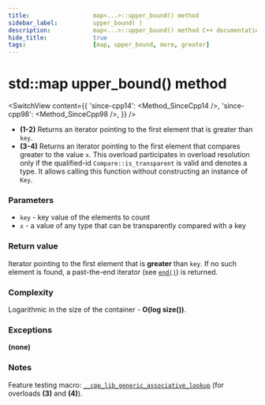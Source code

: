 ```yaml
---
title:					map<...>::upper_bound() method
sidebar_label:			upper_bound( )
description:			map<...>::upper_bound() method C++ documentation
hide_title:				true
tags:					[map, upper_bound, more, greater]
---
```



<!----------------- Codes ---------------------->

<!-- upper_bound() -->

# std::map upper_bound() method

<SwitchView content={{
    'since-cpp14': <Method_SinceCpp14 />,
    'since-cpp98': <Method_SinceCpp98 />,
    }} />

 - **(1-2)** Returns an iterator pointing to the first element that is greater than `key`.
 - **(3-4)** Returns an iterator pointing to the first element that compares greater to the value `x`.
    This overload participates in overload resolution only if the qualified-id `Compare::is_transparent` is valid and denotes a type.
    It allows calling this function without constructing an instance of `Key`.

### Parameters

- `key` - key value of the elements to count
- `x` - a value of any type that can be transparently compared with a key

### Return value

Iterator pointing to the first element that is **greater** than `key`. If no such element is found, a past-the-end iterator (see [`end()`](/docs/std/containers/maps/map/end)) is returned.

### Complexity

Logarithmic in the size of the container - **O(log size())**.

### Exceptions

**(none)**

### Notes

Feature testing macro: [`__cpp_lib_generic_associative_lookup`](#) (for overloads **(3)** and **(4)**).
